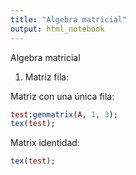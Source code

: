 ```yaml
---
title: "Algebra matricial"
output: html_notebook
---
```


Algebra matricial

1.  Matriz fila:

Matriz con una única fila:

```maxima
test:genmatrix(A, 1, 3);
tex(test);
```

Matrix identidad:
```maxima
tex(test);
```
